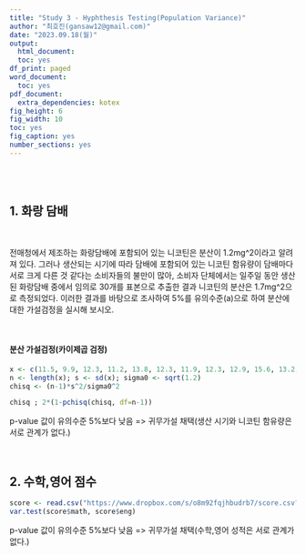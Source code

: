 ```yaml
---
title: "Study 3 - Hyphthesis Testing(Population Variance)"
author: "최호진(gansaw12@gmail.com)"
date: "2023.09.18(월)"
output:
  html_document:
  toc: yes
df_print: paged
word_document:
  toc: yes
pdf_document:
  extra_dependencies: kotex
fig_height: 6
fig_width: 10
toc: yes
fig_caption: yes
number_sections: yes
---
```


<br>
<br>


## 1. 화랑 담배

<br>

전매청에서 제조하는 화랑담배에 포함되어 있는 니코틴은 분산이 1.2mg^2이라고 알려져 있다. 그러나 생산되는 시기에 따라 담배에 포함되어 있는 니코틴 함유량이 담배마다 서로 크게 다른 것 같다는 소비자들의 불만이 많아, 소비자 단체에서는 일주일 동안 생산된 화랑담배 중에서 임의로 30개를 표본으로 추출한 결과 니코틴의 분산은 1.7mg^2으로 측정되었다. 이러한 결과를 바탕으로 조사하여 5%를 유의수준(a)으로 하여 분산에 대한 가설검정을 실시해 보시오.

<br>


#### 분산 가설검정(카이제곱 검정)
```R
x <- c(11.5, 9.9, 12.3, 11.2, 13.8, 12.3, 11.9, 12.3, 12.9, 15.6, 13.2, 11.9, 12.8, 13.8, 11.5, 12.4, 12.3, 12.3, 10.5, 12.3, 12.7, 12.8, 13.2, 14.9, 9.8, 12.3, 14.2, 11.9, 14.2, 13.6)
n <- length(x); s <- sd(x); sigma0 <- sqrt(1.2)
chisq <- (n-1)*s^2/sigma0^2

chisq ; 2*(1-pchisq(chisq, df=n-1))
```
p-value 값이 유의수준 5%보다 낮음 => 귀무가설 채택(생산 시기와 니코틴 함유량은 서로 관계가 없다.)

<br>


## 2. 수학,영어 점수
```R
score <- read.csv("https://www.dropbox.com/s/o8m92fqjhbudrb7/score.csv?dl=1", header=F, col.names=c("math", "eng"))
var.test(score$math, score$eng)
```
p-value 값이 유의수준 5%보다 낮음 => 귀무가설 채택(수학,영어 성적은 서로 관계가 없다.)